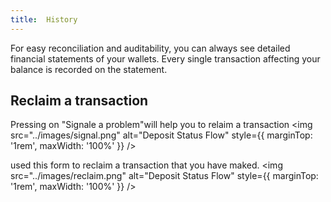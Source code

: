 ```yaml
---
title:  History
---
```


<Tip>
  For easy reconciliation and auditability, you can always see detailed financial statements of your wallets.
  Every single transaction affecting your balance is recorded on the statement.
</Tip>



## Reclaim a transaction
Pressing on "Signale a problem"will help you to relaim a transaction 
<img src="../images/signal.png" alt="Deposit Status Flow" style={{ marginTop: '1rem', maxWidth: '100%' }} />

used this form to reclaim a transaction that you have maked.
<img src="../images/reclaim.png" alt="Deposit Status Flow" style={{ marginTop: '1rem', maxWidth: '100%' }} />